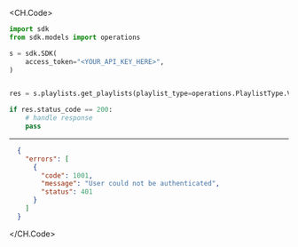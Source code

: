 
<CH.Code>
```python GetPlaylists.py
import sdk
from sdk.models import operations

s = sdk.SDK(
    access_token="<YOUR_API_KEY_HERE>",
)


res = s.playlists.get_playlists(playlist_type=operations.PlaylistType.VIDEO, smart=operations.QueryParamSmart.ZERO)

if res.status_code == 200:
    # handle response
    pass
```
---

```json Example Response
  {
    "errors": [
      {
        "code": 1001,
        "message": "User could not be authenticated",
        "status": 401
      }
    ]
  }
```
</CH.Code>
